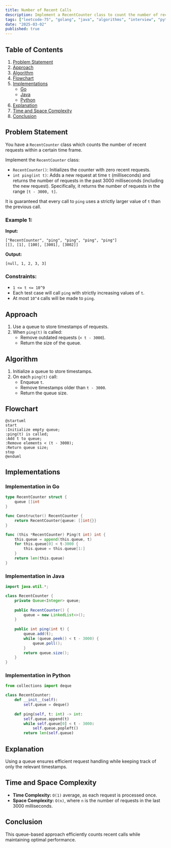 ```yaml
---
title: Number of Recent Calls
description: Implement a RecentCounter class to count the number of recent requests within a time frame. Includes Go and Java implementations.
tags: ["leetcode-75", "golang", "java", "algorithms", "interview", "python", "leetcode"]
date: "2025-03-02"
published: true
---
```


## Table of Contents

1. [Problem Statement](#problem-statement)
2. [Approach](#approach)
3. [Algorithm](#algorithm)
4. [Flowchart](#flowchart)
5. [Implementations](#implementations)
   - [Go](#implementation-in-go)
   - [Java](#implementation-in-java)
   - [Python](#implementation-in-python)
6. [Explanation](#explanation)
7. [Time and Space Complexity](#time-and-space-complexity)
8. [Conclusion](#conclusion)

## Problem Statement


You have a `RecentCounter` class which counts the number of recent requests within a certain time frame.

Implement the `RecentCounter` class:

- `RecentCounter()`: Initializes the counter with zero recent requests.
- `int ping(int t)`: Adds a new request at time `t` (milliseconds) and returns the number of requests in the past 3000 milliseconds (including the new request). Specifically, it returns the number of requests in the range `[t - 3000, t]`.

It is guaranteed that every call to `ping` uses a strictly larger value of `t` than the previous call.

### Example 1:

**Input:**
```
["RecentCounter", "ping", "ping", "ping", "ping"]
[[], [1], [100], [3001], [3002]]
```
**Output:**
```
[null, 1, 2, 3, 3]
```

### Constraints:

- `1 <= t <= 10^9`
- Each test case will call `ping` with strictly increasing values of `t`.
- At most `10^4` calls will be made to `ping`.

## Approach

1. Use a queue to store timestamps of requests.
2. When `ping(t)` is called:
   - Remove outdated requests (`< t - 3000`).
   - Return the size of the queue.

## Algorithm

1. Initialize a queue to store timestamps.
2. On each `ping(t)` call:
   - Enqueue `t`.
   - Remove timestamps older than `t - 3000`.
   - Return the queue size.

## Flowchart

```plantuml
@startuml
start
:Initialize empty queue;
:ping(t) is called;
:Add t to queue;
:Remove elements < (t - 3000);
:Return queue size;
stop
@enduml
```

## Implementations

### Implementation in Go

```go
type RecentCounter struct {
    queue []int
}

func Constructor() RecentCounter {
    return RecentCounter{queue: []int{}}
}

func (this *RecentCounter) Ping(t int) int {
    this.queue = append(this.queue, t)
    for this.queue[0] < t-3000 {
        this.queue = this.queue[1:]
    }
    return len(this.queue)
}
```

### Implementation in Java

```java
import java.util.*;

class RecentCounter {
    private Queue<Integer> queue;
    
    public RecentCounter() {
        queue = new LinkedList<>();
    }
    
    public int ping(int t) {
        queue.add(t);
        while (queue.peek() < t - 3000) {
            queue.poll();
        }
        return queue.size();
    }
}
```

### Implementation in Python
```python
from collections import deque

class RecentCounter:
    def __init__(self):
        self.queue = deque()
    
    def ping(self, t: int) -> int:
        self.queue.append(t)
        while self.queue[0] < t - 3000:
            self.queue.popleft()
        return len(self.queue)

```



## Explanation

Using a queue ensures efficient request handling while keeping track of only the relevant timestamps.

## Time and Space Complexity

- **Time Complexity:** `O(1)` average, as each request is processed once.
- **Space Complexity:** `O(n)`, where `n` is the number of requests in the last 3000 milliseconds.

## Conclusion

This queue-based approach efficiently counts recent calls while maintaining optimal performance.

